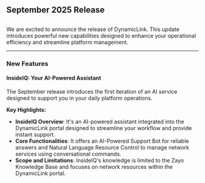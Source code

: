 ## September 2025 Release

## 

We are excited to announce the release of DynamicLink. This update introduces powerful new capabilities designed to enhance your operational efficiency and streamline platform management.

---

### New Features

#### InsideIQ: Your AI-Powered Assistant

The September release introduces the first iteration of an AI service designed to support you in your daily platform operations. 

**Key Highlights:**

- **InsideIQ Overview**: It's an AI-powered assistant integrated into the DynamicLink portal designed to streamline your workflow and provide instant support.
- **Core Functionalities**: It offers an AI-Powered Support Bot for reliable answers and Natural Language Resource Control to manage network services using conversational commands.
- **Scope and Limitations**: InsideIQ's knowledge is limited to the Zayo Knowledge Base and focuses on network resources within the DynamicLink portal.